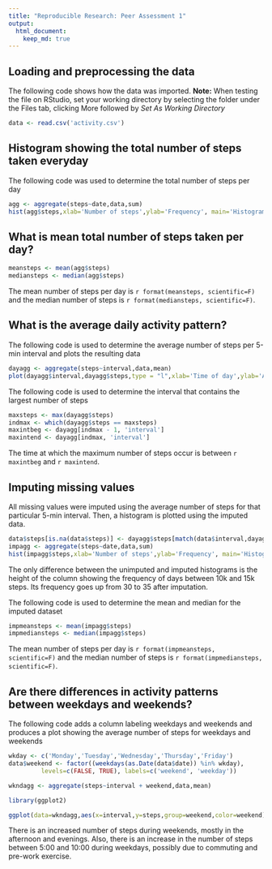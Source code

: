 ```yaml
---
title: "Reproducible Research: Peer Assessment 1"
output: 
  html_document:
    keep_md: true
---
```



## Loading and preprocessing the data
The following code shows how the data was imported.
**Note:** When testing the file on RStudio, set your working directory by selecting the folder under the Files tab, clicking More followed by *Set As Working Directory*
```r
data <- read.csv('activity.csv')
```

## Histogram showing the total number of steps taken everyday
The following code was used to determine the total number of steps per day
```r
agg <- aggregate(steps~date,data,sum)
hist(agg$steps,xlab='Number of steps',ylab='Frequency', main='Histogram of daily number of steps')
```

## What is mean total number of steps taken per day?
```r
meansteps <- mean(agg$steps)
mediansteps <- median(agg$steps)
```
The mean number of steps per day is `r format(meansteps, scientific=F)` and the median number of steps is `r format(mediansteps, scientific=F)`.  

## What is the average daily activity pattern?
The following code is used to determine the average number of steps per 5-min interval and plots the resulting data
```r
dayagg <- aggregate(steps~interval,data,mean)
plot(dayagg$interval,dayagg$steps,type = "l",xlab='Time of day',ylab='Average number of steps', main='Average daily number of steps per 5-min interval')
```
The following code is used to determine the interval that contains the largest number of steps
```r
maxsteps <- max(dayagg$steps)
indmax <- which(dayagg$steps == maxsteps)
maxintbeg <- dayagg[indmax - 1, 'interval']
maxintend <- dayagg[indmax, 'interval']
```
The time at which the maximum number of steps occur is between `r maxintbeg` and `r maxintend`. 

## Imputing missing values
All missing values were imputed using the average number of steps for that particular 5-min interval. Then, a histogram is plotted using the imputed data. 
```r
data$steps[is.na(data$steps)] <- dayagg$steps[match(data$interval,dayagg$interval)][which(is.na(data$steps))]
impagg <- aggregate(steps~date,data,sum)
hist(impagg$steps,xlab='Number of steps',ylab='Frequency', main='Histogram of daily number of steps after imputation')
```

The only difference between the unimputed and imputed histograms is the height of the column showing the frequency of days between 10k and 15k steps. Its frequency goes up from 30 to 35 after imputation.

The following code is used to determine the mean and median for the imputed dataset
```r
impmeansteps <- mean(impagg$steps)
impmediansteps <- median(impagg$steps)
```

The mean number of steps per day is `r format(impmeansteps, scientific=F)` and the median number of steps is `r format(impmediansteps, scientific=F)`.

## Are there differences in activity patterns between weekdays and weekends?
The following code adds a column labeling weekdays and weekends and produces a plot showing the average number of steps for weekdays and weekends
```r
wkday <- c('Monday','Tuesday','Wednesday','Thursday','Friday')
data$weekend <- factor((weekdays(as.Date(data$date)) %in% wkday), 
         levels=c(FALSE, TRUE), labels=c('weekend', 'weekday'))

wkndagg <- aggregate(steps~interval + weekend,data,mean)

library(ggplot2)

ggplot(data=wkndagg,aes(x=interval,y=steps,group=weekend,color=weekend)) + geom_line() + labs(x='Time of day', y='Average steps',title='Average steps for weekdays and weekends')
```

There is an increased number of steps during weekends, mostly in the afternoon and evenings. Also, there is an increase in the number of steps between 5:00 and 10:00 during weekdays, possibly due to commuting and pre-work exercise.
